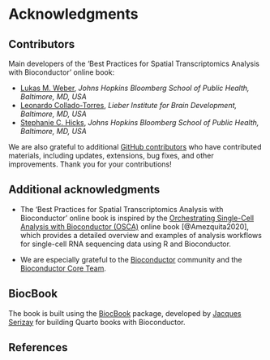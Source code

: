 # Acknowledgments {#sec-acknowledgments}

## Contributors

Main developers of the 'Best Practices for Spatial Transcriptomics Analysis with Bioconductor' online book:

- [Lukas M. Weber](https://lmweber.org/), *Johns Hopkins Bloomberg School of Public Health, Baltimore, MD, USA*
- [Leonardo Collado-Torres](https://lcolladotor.github.io/), *Lieber Institute for Brain Development, Baltimore, MD, USA*
- [Stephanie C. Hicks](https://www.stephaniehicks.com/), *Johns Hopkins Bloomberg School of Public Health, Baltimore, MD, USA*

We are also grateful to additional [GitHub contributors](https://github.com/lmweber/BestPracticesST/graphs/contributors) who have contributed materials, including updates, extensions, bug fixes, and other improvements. Thank you for your contributions!


## Additional acknowledgments

- The 'Best Practices for Spatial Transcriptomics Analysis with Bioconductor' online book is inspired by the [Orchestrating Single-Cell Analysis with Bioconductor (OSCA)](https://bioconductor.org/books/release/OSCA/) online book [@Amezquita2020], which provides a detailed overview and examples of analysis workflows for single-cell RNA sequencing data using R and Bioconductor.

- We are especially grateful to the [Bioconductor](https://bioconductor.org/) community and the [Bioconductor Core Team](https://www.bioconductor.org/about/core-team/).


## BiocBook

The book is built using the [BiocBook](https://github.com/js2264/BiocBook) package, developed by [Jacques Serizay](https://jserizay.com/) for building Quarto books with Bioconductor.


## References {.unnumbered}
